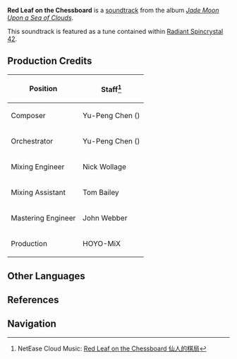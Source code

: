 {{Soundtrack Infobox
|title          =
|image          = Jade Moon Upon a Sea of Clouds.jpg
|album          = Jade Moon Upon a Sea of Clouds
|disc           = 2
|number         = 54
|featured       =
|featured2      =
|featured3      =
|featured_disc  =
|featured_disc2 =
|featured_disc3 =
|youtube_id     = c0jZ7sPyouE
|youtube_time   = 1635
|spotify_id     = 0ko4YyVbv7ySlzqy8iKdpy
|played_in      = Jueyun Karst
|during         = [[Jueyun Karst]] (Day)
|domain         =
|previous       = Bird Call From Afar
|next           = Secluded Sanctuary
}}
'''Red Leaf on the Chessboard''' is a [[soundtrack]] from the album ''[[Jade Moon Upon a Sea of Clouds]]''.

This soundtrack is featured as a tune contained within [[Radiant Spincrystal 42]].

==Production Credits==
{| class="wikitable" style="text-align:left; height:0.5em"
! Position
! Staff<ref>NetEase Cloud Music: [https://music.163.com/#/song?id=1492275956 Red Leaf on the Chessboard 仙人的棋局]</ref>
|-
! Composer
| Yu-Peng Chen ({{Lang|zh=陈致逸|mini=1}})
|-
! Orchestrator
| Yu-Peng Chen ({{Lang|zh=陈致逸|mini=1}})
|-
! Mixing Engineer
| Nick Wollage
|-
! Mixing Assistant
| Tom Bailey
|-
! Mastering Engineer
| John Webber
|-
! Production
| HOYO-MiX
|}

==Other Languages==
{{Other Languages|default_hidden = 1
|en      = Red Leaf on the Chessboard
|zhs     = 仙人的棋局
|zhs_rm  = Xiānrén de Qíjú
|zht     = 仙人的棋局
|zht_rm  = Xiānrén de Qíjú
|ja      = 仙人の碁盤
|ja_rm   = Sennin no Goban
|ko      = Red Leaf on the Chessboard<ref name="RS">{{Ref/Item|Radiant Spincrystal 42|note=Korean, Spanish, French, Russian, Thai, Vietnamese, German, Indonesian, Portuguese}}</ref>
|es      = Red Leaf on the Chessboard<ref name="RS" />
|fr      = Red Leaf on the Chessboard<ref name="RS" />
|ru      = Red Leaf on the Chessboard<ref name="RS" />
|th      = Red Leaf on the Chessboard<ref name="RS" />
|vi      = Ván Cờ Tiên Nhân<ref name="RS" />
|de      = Red Leaf on the Chessboard<ref name="RS" />
|id      = Red Leaf on the Chessboard<ref name="RS" />
|pt      = Red Leaf on the Chessboard<ref name="RS" />
}}

==References==
{{Reflist}}

==Navigation==
{{Soundtrack Navbox|Jade Moon Upon a Sea of Clouds}}